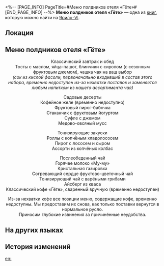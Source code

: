 <%-- [PAGE_INFO]
PageTitle=#Меню полдников отеля «Гёте»#
[END_PAGE_INFO] --%>
{{Дополнить}}
{{Книга Инфобокс
|id           = 103
|partIds      = 190235
|Название     = 
|Изображение  = Иконка Книга.png
|Мир          = Ярило-VI
|Томов        = 1
|Автор        = <!--нужно добавить-->
|Описание     = Меню знаменитых блюд отеля «Гёте». Свидетельство былого изобилия и радостей Белобога.
|Том1         = {{tx}}
|Источник1    = {{tx|Отсутствует источник}}
|Персонажи    = 
|Фракции      = 
}}
'''Меню полдников отеля «Гёте»''' — одна из [[Книги|книг]], которую можно найти на [[Ярило-VI]].

==Локация==
{{Отметка карты|<!--название карты-->|<!--id отметки-->}}

==Меню полдников отеля «Гёте»==
<div align="center">Классический завтрак и обед<br />
Тосты с маслом, яйца-пашот, блинчики с сиропом (с сезонным фруктовым джемом), чашка чая на ваш выбор<br />
''(сок из кислой фасоли, первоначально входивший в состав этого набора, временно недоступен из-за нехватки поставок и заменяется любым напитком из нашего ассортимента чая)''

Садовые десерты<br />
Кофейное желе (временно недоступно)<br />
Фруктовый пирог-бабочка<br />
Стаканчик с фруктовым йогуртом<br />
Суфле с джемом<br />
Медово-овсяный мусс

Тонизирующие закуски<br />
Роллы с копчёным хладолососем<br />
Пирог с лососем и сыром<br />
Ассорти из копчёных колбас

Послеобеденный чай<br />
Горячее молоко «Му-му»<br />
Кристальная газировка<br />
Согревающий сердце фруктово-цветочный чай<br />
Тонизирующий чай с варёными грибами<br />
Айсберг из кваса<br />
Классический кофе «Гёте», сваренный вручную (временно недоступен)

Из-за нехватки кофе все позиции меню, содержащие кофе, временно недоступны. Мы предоставим их снова, как только поставки вернутся в нормальное русло.<br />
Приносим глубокие извинения за причинённые неудобства.</div>

==На других языках==
{{На других языках
|en   = Goethe Hotel Tea Time Menu
|zhs  = 歌德宾馆下午茶餐单
|zht  = 歌德賓館下午茶菜單
|ja   = ゲーテホテル・アフタヌーンティーメニュー
|ko   = 괴테 호텔 차 메뉴판
|es   = Menú de la hora del té del Hotel Goethe
|fr   = Menu de l'Hôtel Goethe à l'heure du thé
|ru   = Меню полдников отеля «Гёте»
|th   = เมนูน้ำชายามบ่ายของ Goethe Hotel
|vi   = Thực Đơn Trà Chiều Khách Sạn Goethe
|de   = Hotel Goethe – Menü für die Teezeit
|id   = Menu Camilan Teh Sore Goethe Hotel
|pt   = Menu de Chá do Hotel Goethe
}}

==История изменений==
{{История изменений|3.5}}

[[en:]]